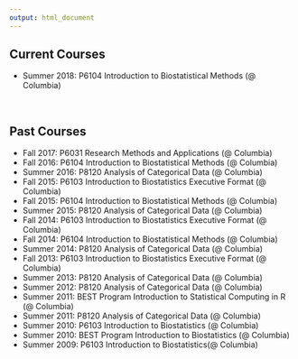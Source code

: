 ```yaml
---
output: html_document
---
```


<link rel="stylesheet" href="styles.css" type="text/css">

## Current Courses
* Summer 2018: P6104 Introduction to Biostatistical Methods (@ Columbia) 

<br>

## Past Courses
* Fall 2017: P6031 Research Methods and Applications (@ Columbia) 
* Fall 2016: P6104 Introduction to Biostatistical Methods (@ Columbia) 
* Summer 2016: P8120 Analysis of Categorical Data (@ Columbia) 
* Fall 2015: P6103 Introduction to Biostatistics Executive Format (@ Columbia) 
* Fall 2015: P6104 Introduction to Biostatistical Methods (@ Columbia) 
* Summer 2015: P8120 Analysis of Categorical Data (@ Columbia) 
* Fall 2014: P6103 Introduction to Biostatistics Executive Format (@ Columbia) 
* Fall 2014: P6104 Introduction to Biostatistical Methods (@ Columbia)   
* Summer 2014: P8120 Analysis of Categorical Data (@ Columbia) 
* Fall 2013: P6103 Introduction to Biostatistics Executive Format (@ Columbia) 
* Summer 2013: P8120 Analysis of Categorical Data (@ Columbia) 
* Summer 2012: P8120 Analysis of Categorical Data (@ Columbia) 
* Summer 2011: BEST Program Introduction to Statistical Computing in R (@ Columbia)  
* Summer 2011: P8120 Analysis of Categorical Data (@ Columbia) 
* Summer 2010: P6103 Introduction to Biostatistics (@ Columbia) 
* Summer 2010: BEST Program Introduction to Biostatistics (@ Columbia)  
* Summer 2009: P6103 Introduction to Biostatistics(@ Columbia) 